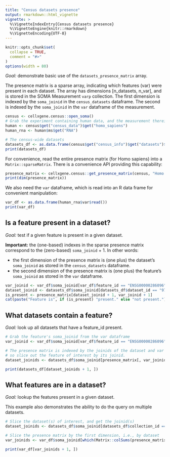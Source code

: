 ```yaml
---
title: "Census datasets presence"
output: rmarkdown::html_vignette
vignette: >
  %\VignetteIndexEntry{Census datasets presence}
  %\VignetteEngine{knitr::rmarkdown}
  %\VignetteEncoding{UTF-8}
---
```


```r
knitr::opts_chunk$set(
  collapse = TRUE,
  comment = "#>"
)
options(width = 80)
```

<!--
THIS VIGNETTE IS BASED ON:
https://github.com/chanzuckerberg/cellxgene-census/blob/main/api/python/notebooks/api_demo/census_dataset_presence.ipynb
-->

*Goal:* demonstrate basic use of the `datasets_presence_matrix` array.

The presence matrix is a sparse array, indicating which features (var) were present in each dataset. The array has dimensions [n_datasets, n_var], and is stored in the SOMA Measurement `varp` collection. The first dimension is indexed by the `soma_joinid` in the `census_datasets` dataframe. The second is indexed by the `soma_joinid` in the `var` dataframe of the measurement.

```r
census <- cellxgene.census::open_soma()
# Grab the experiment containing human data, and the measurement therein with RNA
human <- census$get("census_data")$get("homo_sapiens")
human_rna <- human$ms$get("RNA")

# The census-wide datasets
datasets_df <- as.data.frame(census$get("census_info")$get("datasets")$read())
print(datasets_df)
```

For convenience, read the entire presence matrix (for Homo sapiens) into a `Matrix::sparseMatrix`. There is a convenience API providing this capability:

```r
presence_matrix <- cellxgene.census::get_presence_matrix(census, "Homo sapiens", "RNA")
print(dim(presence_matrix))
```

We also need the `var` dataframe, which is read into an R data frame for convenient manipulation:

```r
var_df <- as.data.frame(human_rna$var$read())
print(var_df)
```

## Is a feature present in a dataset?

*Goal:* test if a given feature is present in a given dataset.

**Important:** the (one-based) indexes in the sparse presence matrix correspond to the (zero-based) `soma_joinid` + 1. In other words:

- the first dimension of the presence matrix is (one plus) the dataset's `soma_joinid` as stored in the `census_datasets` dataframe.
- the second dimension of the presence matrix is (one plus) the feature's `soma_joinid` as stored in the `var` dataframe.

```r
var_joinid <- var_df$soma_joinid[var_df$feature_id == "ENSG00000286096"]
dataset_joinid <- datasets_df$soma_joinid[datasets_df$dataset_id == "97a17473-e2b1-4f31-a544-44a60773e2dd"]
is_present <- presence_matrix[dataset_joinid + 1, var_joinid + 1]
cat(paste("Feature is", if (is_present) "present." else "not present."))
```

## What datasets contain a feature?

*Goal:* look up all datasets that have a feature_id present.

```r
# Grab the feature's soma_joinid from the var dataframe
var_joinid <- var_df$soma_joinid[var_df$feature_id == "ENSG00000286096"]

# The presence matrix is indexed by the joinids of the dataset and var dataframes,
# so slice out the feature of interest by its joinid.
dataset_joinids <- datasets_df$soma_joinid[presence_matrix[, var_joinid + 1] != 0]

print(datasets_df[dataset_joinids + 1, ])
```

## What features are in a dataset?


*Goal:* lookup the features present in a given dataset.

This example also demonstrates the ability to do the query on multiple datasets.

```r
# Slice the dataset(s) of interest, and get the joinid(s)
dataset_joinids <- datasets_df$soma_joinid[datasets_df$collection_id == "17481d16-ee44-49e5-bcf0-28c0780d8c4a"]

# Slice the presence matrix by the first dimension, i.e., by dataset
var_joinids <- var_df$soma_joinid[which(Matrix::colSums(presence_matrix[dataset_joinids + 1, ]) > 0)]

print(var_df[var_joinids + 1, ])
```
